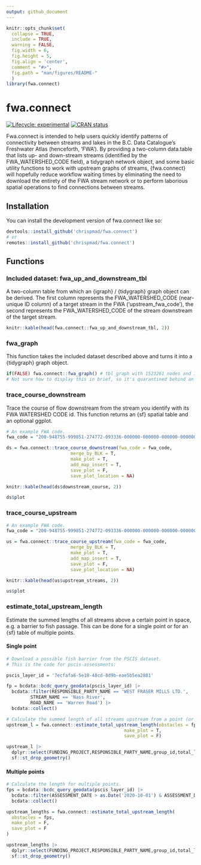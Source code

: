 ```yaml
---
output: github_document
---
```


<!-- README.md is generated from README.Rmd. Please edit that file -->

```r
knitr::opts_chunk$set(
  collapse = TRUE,
  include = TRUE,
  warning = FALSE,
  fig.width = 6,
  fig.height = 5,
  fig.align = 'center',
  comment = "#>",
  fig.path = "man/figures/README-"
  )
library(fwa.connect)
```

# fwa.connect

<!-- badges: start -->
[![Lifecycle: experimental](https://img.shields.io/badge/lifecycle-experimental-orange.svg)](https://lifecycle.r-lib.org/articles/stages.html#experimental)
[![CRAN status](https://www.r-pkg.org/badges/version/fwa.connect)](https://CRAN.R-project.org/package=fwa.connect)
<!-- badges: end -->

Fwa.connect is intended to help users quickly identify patterns of connectivity between streams and lakes in the B.C. Data Catalogue's Freshwater Atlas (henceforth, 'FWA'). By providing a two-column data.table that lists up- and down-stream streams (identified by the FWA_WATERSHED_CODE field), a tidygraph network object, and some basic utility functions to work with upstream graphs of streams, {fwa.connect} will hopefully reduce workflow waiting times by eliminating the need to download the entirety of the FWA stream network or to perform laborious spatial operations to find connections between streams.

## Installation

You can install the development version of fwa.connect like so:

``` r
devtools::install_github('chrispmad/fwa.connect')
# or 
remotes::install_github('chrispmad/fwa.connect')
```

## Functions

### Included dataset: fwa_up_and_downstream_tbl

A two-column table from which an {igraph} / {tidygraph} graph object can be derived. The first column represents the FWA_WATERSHED_CODE (near-unique ID column) of a target stream in the FWA ('upstream_fwa_code'), the second represents the FWA_WATERSHED_CODE of the stream downstream of the target stream.
```r
knitr::kable(head(fwa.connect::fwa_up_and_downstream_tbl, 2))
```

### fwa_graph

This function takes the included dataset described above and turns it into a {tidygraph} graph object.
```r
if(FALSE) fwa.connect::fwa_graph() # tbl_graph with 1523261 nodes and 1522833 edges. 
# Not sure how to display this in brief, so it's quarantined behind an 'if(FALSE)' statement for our safety!
```

### trace_course_downstream

Trace the course of flow downstream from the stream you identify with its FWA WATERSHED CODE id. This function returns an {sf} spatial table and an optional ggplot.
```r
# An example FWA code.
fwa_code = "200-948755-999851-274772-093336-000000-000000-000000-000000-000000-000000-000000-000000-000000-000000-000000-000000-000000-000000-000000-000000"

ds = fwa.connect::trace_course_downstream(fwa_code = fwa_code,
                        merge_by_BLK = T,
                        make_plot = T, 
                        add_map_insert = T,
                        save_plot = F,
                        save_plot_location = NA)

knitr::kable(head(ds$downstream_course, 2))

ds$plot
```

### trace_course_upstream

```r
# An example FWA code.
fwa_code = "200-948755-999851-274772-093336-000000-000000-000000-000000-000000-000000-000000-000000-000000-000000-000000-000000-000000-000000-000000-000000"

us = fwa.connect::trace_course_upstream(fwa_code = fwa_code,
                        merge_by_BLK = T,
                        make_plot = T, 
                        add_map_insert = T,
                        save_plot = F,
                        save_plot_location = NA)

knitr::kable(head(us$upstream_streams, 2))

us$plot
```

### estimate_total_upstream_length 

Estimate the summed lengths of all streams above a certain point in space, e.g. a barrier to fish passage. This can be done for a single point or for an {sf} table of multiple points.

#### Single point

```r

# Download a possible fish barrier from the PSCIS dataset.
# This is the code for pscis-assessments:

pscis_layer_id = '7ecfafa6-5e18-48cd-8d9b-eae5b5ea2881'

fp = bcdata::bcdc_query_geodata(pscis_layer_id) |> 
  bcdata::filter(RESPONSIBLE_PARTY_NAME == 'WEST FRASER MILLS LTD.',
         STREAM_NAME == 'Nass River',
         ROAD_NAME == 'Warren Road') |>
  bcdata::collect()

# Calculate the summed length of all streams upstream from a point (or a FWA code)
upstream_l = fwa.connect::estimate_total_upstream_length(obstacles = fp,
                                            make_plot = T,
                                            save_plot = F)

upstream_l |> 
  dplyr::select(FUNDING_PROJECT,RESPONSIBLE_PARTY_NAME,group_id,total_length_m,search_outcome) |> 
  sf::st_drop_geometry()
```

#### Multiple points

```r
# Calculate the length for multiple points.
fps = bcdata::bcdc_query_geodata(pscis_layer_id) |>
  bcdata::filter(ASSESSMENT_DATE > as.Date('2020-10-01') & ASSESSMENT_DATE < as.Date('2021-01-01')) |> 
  bcdata::collect()

upstream_lengths = fwa.connect::estimate_total_upstream_length(
  obstacles = fps,
  make_plot = F,
  save_plot = F
)

upstream_lengths |> 
  dplyr::select(FUNDING_PROJECT,RESPONSIBLE_PARTY_NAME,group_id,total_length_m,search_outcome) |> 
  sf::st_drop_geometry()
```
